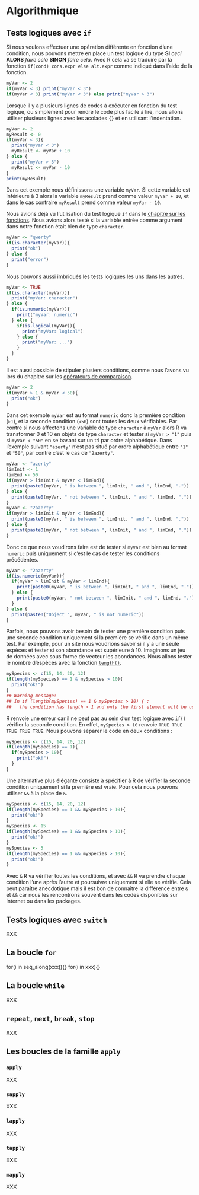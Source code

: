 # Algorithmique {#algo}


## Tests logiques avec `if` {#l17if}

Si nous voulons effectuer une opération différente en fonction d'une condition, nous pouvons mettre en place un test logique du type **SI** *ceci* **ALORS** *faire cela* **SINON** *faire cela*. Avec R cela va se traduire par la fonction `if(cond) cons.expr else alt.expr` comme indiqué dans l'aide de la fonction.

```r
myVar <- 2
if(myVar < 3) print("myVar < 3")
if(myVar < 3) print("myVar < 3") else print("myVar > 3")
```

Lorsque il y a plusieurs lignes de codes à exécuter en fonction du test logique, ou simplement pour rendre le code plus facile à lire, nous allons utiliser plusieurs lignes avec les acolades `{}` et en utilisant l'indentation.


```r
myVar <- 2
myResult <- 0
if(myVar < 3){
  print("myVar < 3")
  myResult <- myVar + 10
} else {
  print("myVar > 3")
  myResult <- myVar - 10
}
print(myResult)
```

Dans cet exemple nous définissons une variable `myVar`. Si cette variable est inférieure à 3 alors la variable `myResult` prend comme valeur `myVar + 10`, et dans le cas contraire `myResult` prend comme valeur `myVar - 10`. 

Nous avions déjà vu l'utilisation du test logique `if` dans le [chapitre sur les fonctions](#l015function). Nous avions alors testé si la variable entrée comme argument dans notre fonction était bien de type `character`.

```r
myVar <- "qwerty"
if(is.character(myVar)){
  print("ok")
} else {
  print("error")
}
```

Nous pouvons aussi imbriqués les tests logiques les uns dans les autres.

```r
myVar <- TRUE
if(is.character(myVar)){
  print("myVar: character")
} else {
  if(is.numeric(myVar)){
    print("myVar: numeric")
  } else {
    if(is.logical(myVar)){
      print("myVar: logical")
    } else {
      print("myVar: ...")
    }
  }
}
```

Il est aussi possible de stipuler plusiers conditions, comme nous l'avons vu lors du chapitre sur les [opérateurs de comparaison](#l011opcomp).

```r
myVar <- 2
if(myVar > 1 & myVar < 50){
  print("ok")
}
```

Dans cet exemple `myVar` est au format `numeric` donc la première condition (`>1`), et la seconde condition (`<50`) sont toutes les deux vérifiables. Par contre si nous affectons une variable de type `character` à `myVar` alors R va transformer 0 et 10 en objets de type `character` et tester si `myVar > "1"` puis si `myVar < "50"` en se basant sur un tri par ordre alphabétique. Dans l'exemple suivant `"azerty"` n'est pas situé par ordre alphabétique entre `"1"` et `"50"`, par contre c'est le cas de `"2azerty"`. 

```r
myVar <- "azerty"
limInit <- 1
limEnd <- 50
if(myVar > limInit & myVar < limEnd){
  print(paste0(myVar, " is between ", limInit, " and ", limEnd, "."))
} else {
  print(paste0(myVar, " not between ", limInit, " and ", limEnd, "."))
}
myVar <- "2azerty"
if(myVar > limInit & myVar < limEnd){
  print(paste0(myVar, " is between ", limInit, " and ", limEnd, "."))
} else {
  print(paste0(myVar, " not between ", limInit, " and ", limEnd, "."))
}
```

Donc ce que nous voudirons faire est de tester si `myVar` est bien au format `numeric` puis uniquement si c'est le cas de tester les conditions précédentes. 

```r
myVar <- "2azerty"
if(is.numeric(myVar)){
  if(myVar > limInit & myVar < limEnd){
    print(paste0(myVar, " is between ", limInit, " and ", limEnd, "."))
  } else {
    print(paste0(myVar, " not between ", limInit, " and ", limEnd, "."))
  }
} else {
  print(paste0("Object ", myVar, " is not numeric"))
}
```

Parfois, nous pouvons avoir besoin de tester une première condition puis une seconde condition uniquement si la première se vérifie dans un même test. Par exemple, pour un site nous voudrions savoir si il y a une seule espèces et tester si son abondance est supérieure à 10. Imaginons un jeu de données avec sous forme de vecteur les abondances. Nous allons tester le nombre d'espèces avec la fonction [`length()`](#l015length). 

```r
mySpecies <- c(15, 14, 20, 12)
if(length(mySpecies) == 1 & mySpecies > 10){
  print("ok!")
}
## Warning message:
## In if (length(mySpecies) == 1 & mySpecies > 10) { :
##   the condition has length > 1 and only the first element will be used
```

R renvoie une erreur car il ne peut pas au sein d'un test logique avec `if()` vérifier la seconde condition. En effet, `mySpecies > 10` renvoie `TRUE TRUE TRUE TRUE TRUE`. Nous pouvons séparer le code en deux conditions :

```r
mySpecies <- c(15, 14, 20, 12)
if(length(mySpecies) == 1){
  if(mySpecies > 10){
    print("ok!")
  }
}
```

Une alternative plus élégante consiste à spécifier à R de vérifier la seconde condition uniquement si la première est vraie. Pour cela nous pouvons utiliser `&&` à la place de `&`.

```r
mySpecies <- c(15, 14, 20, 12)
if(length(mySpecies) == 1 && mySpecies > 10){
  print("ok!")
}
mySpecies <- 15
if(length(mySpecies) == 1 && mySpecies > 10){
  print("ok!")
}
mySpecies <- 5
if(length(mySpecies) == 1 && mySpecies > 10){
  print("ok!")
}
```

Avec `&` R va vérifier toutes les conditions, et avec `&&` R va prendre chaque condition l'une après l'autre et poursuivre uniquement si elle se vérifie. Cela peut paraître anecdotique mais il est bon de connaître la différence entre `&` et `&&` car nous les rencontrons souvent dans les codes disponibles sur Internet ou dans les packages. 

## Tests logiques avec `switch` {#l17switch}

XXX

## La boucle `for` {#l17for}

for(i in seq_along(xxx)){}
for(i in xxx){}

## La boucle `while` {#l17while}

XXX

## `repeat`, `next`, `break`, `stop` {#l17spe}

XXX

## Les boucles de la famille `apply` {#l17applyfamily}

### `apply` {#l17apply}

XXX

### `sapply` {#l17sapply}

XXX

### `lapply` {#l17lapply}

XXX

### `tapply` {#l17tapply}

XXX

### `mapply` {#l17mapply}

XXX
